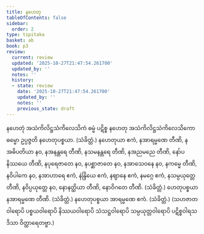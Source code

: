 ```yaml
---
title: နဟေတု
tableOfContents: false
sidebar:
  order: 2
type: tipitaka
basket: ab
book: p3
review:
  current: review
  updated: '2025-10-27T21:47:54.261700'
  updated_by: ''
  notes: ''
  history:
  - state: review
    date: '2025-10-27T21:47:54.261700'
    updated_by: ''
    notes: ''
    previous_state: draft
---
```



<ReviewStatus review={frontmatter.review} showDetails={true} />

<HypothesisAnnotation frontmatter={frontmatter} />

<DynamicBreadcrumb />

<Division number="196" book="p3" e="ch" v="39" p="236">

<Paragraph number="362" book="p3">
နဟေတုံ အသံကိလိဋ္ဌသံကိလေသိကံ ဓမ္မံ ပဋိစ္စ နဟေတု အသံကိလိဋ္ဌသံကိလေသိကော ဓမ္မော ဥပ္ပဇ္ဇတိ နဟေတုပစ္စယာ. (သံခိတ္တံ.)
</Paragraph>

</Division>
<Division number="197" book="p3" e="ch" v="39" p="236">

<Paragraph number="363" book="p3">
နဟေတုယာ ဧကံ, နအာရမ္မဏေ တီဏိ, နအဓိပတိယာ နဝ, နအနန္တရေ တီဏိ, နသမနန္တရေ တီဏိ, နအညမညေ တီဏိ, နော်ပနိဿယေ တီဏိ, နပုရေဇာတေ နဝ, နပစ္ဆာဇာတေ နဝ, နအာသေဝနေ နဝ, နကမ္မေ တီဏိ, နဝိပါကေ နဝ, နအာဟာရေ ဧကံ, နဲန္ဒြိယေ ဧကံ, နဈာနေ ဧကံ, နမဂ္ဂေ ဧကံ, နသမ္ပယုတ္တေ တီဏိ, နဝိပ္ပယုတ္တေ နဝ, နောနတ္ထိယာ တီဏိ, နောဝိဂတေ တီဏိ. (သံခိတ္တံ.)
</Paragraph>

<Paragraph number="364" book="p3">
ဟေတုပစ္စယာ နအာရမ္မဏေ တီဏိ. (သံခိတ္တံ.)
</Paragraph>

<Paragraph number="365" book="p3">
နဟေတုပစ္စယာ အာရမ္မဏေ ဧကံ. (သံခိတ္တံ.)
</Paragraph>

<Paragraph number="366" book="p3">
(သဟဇာတဝါရောပိ ပစ္စယဝါရောပိ နိဿယဝါရောပိ သံသဋ္ဌဝါရောပိ သမ္ပယုတ္တဝါရောပိ ပဋိစ္စဝါရသဒိသာ ဝိတ္ထာရေတဗ္ဗာ.)
</Paragraph>
</Division>